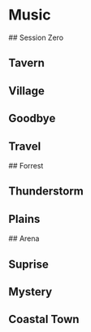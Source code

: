 # Music
<Accordion title="Peaceful">
## Session Zero
<YouTube id="dxwJuo_KejY" />

## Tavern
<YouTube id="orgikrTCKTc" />

## Village
<YouTube id="jyYnGLh5vL0" />

## Goodbye
<YouTube id="mFsQpCjRyvY" />

## Travel
<YouTube id="TZSA5HbOIEA" />

</Accordion>
<Accordion title="Environmentals">
## Forrest
<YouTube id="F8bYaMoQ2sM" />

## Thunderstorm
<YouTube id="w7_7pz5-Jk0" />

## Plains
<YouTube id="dyWO9NEEL9o" />

</Accordion>
<Accordion title="Combat">
## Arena
<YouTube id="3YO67uD8TAo" /> 

## Suprise
<YouTube id="sd1Otp7s1Fk" />

## Mystery
<YouTube id="7wBzL62Va1k" />

</Accordion>

## Coastal Town
<YouTube id="XO1MC0BS3K4" />